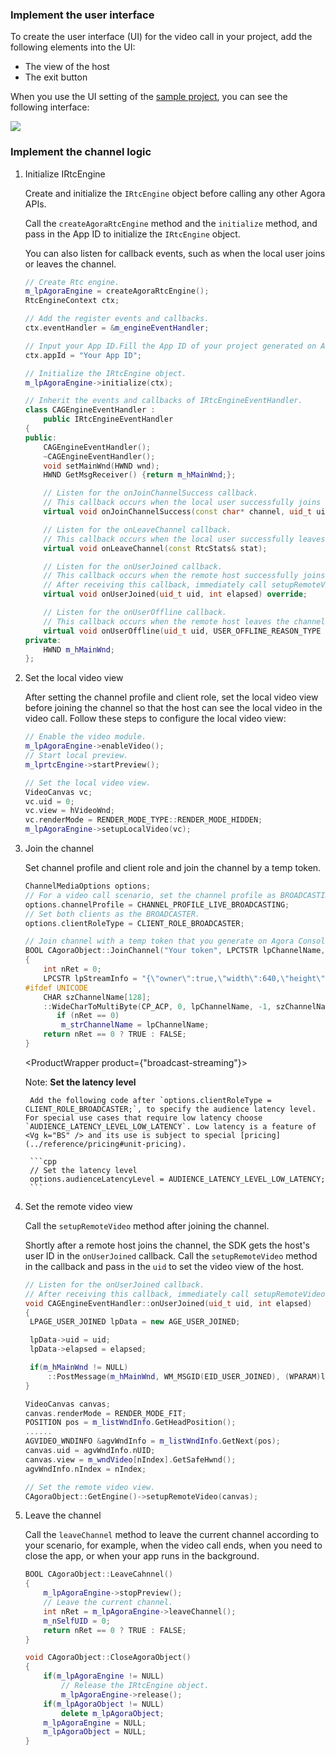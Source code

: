<PlatformWrapper platform="windows">

### Implement the user interface

To create the user interface (UI) for the video call in your project, add the following elements into the UI:

- The view of the host
- The exit button


When you use the UI setting of the [sample project](https://github.com/AgoraIO/API-Examples/tree/master/windows/APIExample), you can see the following interface:

![](https://web-cdn.agora.io/docs-files/1568792708592)

### Implement the  channel logic

1. Initialize IRtcEngine

   Create and initialize the `IRtcEngine` object before calling any other Agora APIs.

   Call the `createAgoraRtcEngine` method and the `initialize` method, and pass in the App ID to initialize the `IRtcEngine` object.

   You can also listen for callback events, such as when the local user joins or leaves the channel.

   ```cpp
   // Create Rtc engine.
   m_lpAgoraEngine = createAgoraRtcEngine();
   RtcEngineContext ctx;

   // Add the register events and callbacks.
   ctx.eventHandler = &m_engineEventHandler;

   // Input your App ID.Fill the App ID of your project generated on Agora Console.
   ctx.appId = "Your App ID";

   // Initialize the IRtcEngine object.
   m_lpAgoraEngine->initialize(ctx);
   ```

   ```cpp
   // Inherit the events and callbacks of IRtcEngineEventHandler.
   class CAGEngineEventHandler :
       public IRtcEngineEventHandler
   {
   public:
       CAGEngineEventHandler();
       ~CAGEngineEventHandler();
       void setMainWnd(HWND wnd);
       HWND GetMsgReceiver() {return m_hMainWnd;};

       // Listen for the onJoinChannelSuccess callback.
       // This callback occurs when the local user successfully joins the channel.
       virtual void onJoinChannelSuccess(const char* channel, uid_t uid, int elapsed);

       // Listen for the onLeaveChannel callback.
       // This callback occurs when the local user successfully leaves the channel.
       virtual void onLeaveChannel(const RtcStats& stat);

       // Listen for the onUserJoined callback.
       // This callback occurs when the remote host successfully joins the channel.
       // After receiving this callback, immediately call setupRemoteVideo to set the remote video view.
       virtual void onUserJoined(uid_t uid, int elapsed) override;

       // Listen for the onUserOffline callback.
       // This callback occurs when the remote host leaves the channel or drops offline.
       virtual void onUserOffline(uid_t uid, USER_OFFLINE_REASON_TYPE reason);
   private:
       HWND m_hMainWnd;
   };
   ```



3. Set the local video view

   After setting the channel profile and client role, set the local video view before joining the channel so that the host can see the local video in the video call. Follow these steps to configure the local video view:

   ```cpp
   // Enable the video module.
   m_lpAgoraEngine->enableVideo();
   // Start local preview.
   m_lprtcEngine->startPreview();

   // Set the local video view.
   VideoCanvas vc;
   vc.uid = 0;
   vc.view = hVideoWnd;
   vc.renderMode = RENDER_MODE_TYPE::RENDER_MODE_HIDDEN;
   m_lpAgoraEngine->setupLocalVideo(vc);
   ```



4. Join the channel

   Set channel profile and client role and join the channel by a temp token.

   ```cpp
   ChannelMediaOptions options;
   // For a video call scenario, set the channel profile as BROADCASTING.
   options.channelProfile = CHANNEL_PROFILE_LIVE_BROADCASTING;
   // Set both clients as the BROADCASTER.
   options.clientRoleType = CLIENT_ROLE_BROADCASTER;

   // Join channel with a temp token that you generate on Agora Console.
   BOOL CAgoraObject::JoinChannel("Your token", LPCTSTR lpChannelName, 0, options)
   {
       int nRet = 0;
       LPCSTR lpStreamInfo = "{\"owner\":true,\"width\":640,\"height\":480,\"bitrate\":500}";
   #ifdef UNICODE
       CHAR szChannelName[128];
       ::WideCharToMultiByte(CP_ACP, 0, lpChannelName, -1, szChannelName, 128, NULL, NULL);
          if (nRet == 0)
           m_strChannelName = lpChannelName;
       return nRet == 0 ? TRUE : FALSE;
   }
   ```
   <ProductWrapper product={"broadcast-streaming"}>

    Note: **Set the latency level**

        Add the following code after `options.clientRoleType = CLIENT_ROLE_BROADCASTER;`, to specify the audience latency level. For special use cases that require low latency choose `AUDIENCE_LATENCY_LEVEL_LOW_LATENCY`. Low latency is a feature of <Vg k="BS" /> and its use is subject to special [pricing](../reference/pricing#unit-pricing).

        ```cpp
        // Set the latency level
        options.audienceLatencyLevel = AUDIENCE_LATENCY_LEVEL_LOW_LATENCY;
        ```
    </ProductWrapper>


5. Set the remote video view

   Call the `setupRemoteVideo` method after joining the channel.

   Shortly after a remote host joins the channel, the SDK gets the host's user ID in the `onUserJoined` callback. Call the `setupRemoteVideo` method in the callback and pass in the `uid` to set the video view of the host.

   ```cpp
   // Listen for the onUserJoined callback.
   // After receiving this callback, immediately call setupRemoteVideo to set the remote video view.
   void CAGEngineEventHandler::onUserJoined(uid_t uid, int elapsed)
   {
   	LPAGE_USER_JOINED lpData = new AGE_USER_JOINED;

   	lpData->uid = uid;
   	lpData->elapsed = elapsed;

   	if(m_hMainWnd != NULL)
   		::PostMessage(m_hMainWnd, WM_MSGID(EID_USER_JOINED), (WPARAM)lpData, 0);
   }
   ```

   ```cpp
   VideoCanvas canvas;
   canvas.renderMode = RENDER_MODE_FIT;
   POSITION pos = m_listWndInfo.GetHeadPosition();
   ......
   AGVIDEO_WNDINFO &agvWndInfo = m_listWndInfo.GetNext(pos);
   canvas.uid = agvWndInfo.nUID;
   canvas.view = m_wndVideo[nIndex].GetSafeHwnd();
   agvWndInfo.nIndex = nIndex;

   // Set the remote video view.
   CAgoraObject::GetEngine()->setupRemoteVideo(canvas);
   ```



6. Leave the channel

   Call the `leaveChannel` method to leave the current channel according to your scenario, for example, when the video call ends, when you need to close the app, or when your app runs in the background.

   ```cpp
   BOOL CAgoraObject::LeaveCahnnel()
   {
       m_lpAgoraEngine->stopPreview();
       // Leave the current channel.
       int nRet = m_lpAgoraEngine->leaveChannel();
       m_nSelfUID = 0;
       return nRet == 0 ? TRUE : FALSE;
   }

   void CAgoraObject::CloseAgoraObject()
   {
       if(m_lpAgoraEngine != NULL)
           // Release the IRtcEngine object.
           m_lpAgoraEngine->release();
       if(m_lpAgoraObject != NULL)
           delete m_lpAgoraObject;
       m_lpAgoraEngine = NULL;
       m_lpAgoraObject = NULL;
   }
   ```

    


</PlatformWrapper>